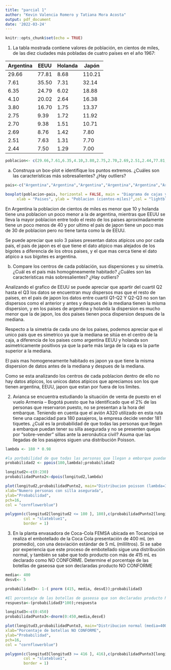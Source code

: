 ```yaml
---
title: "parcial 1"
author: "Kevin Valencia Romero y Tatiana Mora Acosta"
output: pdf_document
date: '2022-03-24'
---
```


```r
knitr::opts_chunk$set(echo = TRUE)
```

1. La tabla mostrada contiene valores de población, en cientos de miles, de las diez ciudades más pobladas de cuatro países en el año 1967:

 Argentina | EEUU | Holanda | Japón |	
---------|---------|---------|---------|
29.66  | 77.81 | 8.68  |  110.21  |
7.61   | 35.50 | 7.31  |  32.14   |
6.35   | 24.79 | 6.02  |  18.88   |
4.10   | 20.02 | 2.64  |  16.38   |
3.80   | 16.70 | 1.75  |  13.37   |
2.75   | 9.39  | 1.72  |  11.92   |
2.70   | 9.38  | 1.51  |  10.71   |
2.69   | 8.76  | 1.42  |  7.80    |
2.51   | 7.63  | 1.31  |  7.70    |
2.44   | 7.50  | 1.29  |  7.00    |

```r
poblacion<- c(29.66,7.61,6.35,4.10,3.80,2.75,2.70,2.69,2.51,2.44,77.81,35.50,24.79,20.02,16.70,9.39,9.38,8.76,7.63,7.50,8.68,7.31,6.02,2.64,1.75,1.72,1.51,1.42,1.31,1.29,110.21,32.14,18.88,16.38,13.37,11.92,10.71,7.80,7.70,7.00)
```

a) Construya un box-plot e identifique los puntos extremos. ¿Cuáles son las características más sobresalientes? ¿Hay outliers?
```r
pais<-c("Argentina","Argentina","Argentina","Argentina","Argentina","Argentina","Argentina","Argentina","Argentina","Argentina","EEUU","EEUU","EEUU","EEUU","EEUU","EEUU","EEUU","EEUU","EEUU","EEUU","Holanda","Holanda","Holanda","Holanda","Holanda","Holanda","Holanda","Holanda","Holanda","Holanda","Japon","Japon","Japon","Japon","Japon","Japon","Japon","Japon","Japon","Japon")

boxplot(poblacion~pais, horizontal = FALSE, main = "Diagrama de cajas y bigotes paises", 
     xlab = "Paises", ylab = "Poblacion (cientos-miles)",col = "lightblue")
```
En Argentina la poblacion de cientos de miles es menor que 10 y holanda tiene una poblacion un poco menor a la de argentina, mientras que EEUU se lleva la mayor poblacion entre todo el resto de los paises aproximadamente tiene un poco menos de 40 y por ultimo el pais de japon tiene un poco mas de 30 de poblacion pero no tiene tanta como la de EEUU.

Se puede apreciar que solo 3 paises presentan datos atipicos uno por cada pais, el pais de japon es el que tiene el dato atipico mas alejados de los bigotes a diferencia de los otros paises, y el que mas cerca tiene el dato atipico a sus bigotes es argentina.



b) Compare los centros de cada población, sus dispersiones y su simetría. ¿Cuál es el país más homogéneamente habitado? ¿Cuáles son las características más sobresalientes? ¿Hay outliers?

Analizando el grafico de EEUU se puede apreciar que apartir del cuartil Q2 hasta el Q3 los datos se encuentran muy dispersos mas que el resto de paises, en el pais de japon los datos entre cuartil Q1-Q2 Y Q2-Q3 no son tan dispersos como el anterior y antes y despues de la mediana tienen la misma dispersion, y en los paises de argentina y holanda la dispersion es mucho menor que la de japon, los dos paises tienen poca dispersion despues de la mediana.

Respecto a la simetria de cada uno de los paises, podemos apreciar que el unico pais que es simetrico ya que la mediana se sitúa en el centro de la caja, a diferencia de los paises como argentina EEUU y holanda son asimetricamente positivos ya que la parte más larga de la caja es la parte superior a la mediana.

El pais mas homogeneamente habitado es japon ya que tiene la misma dispersion de datos antes de la mediana y despues de la mediana.

Como se esta analizando los centros de cada poblacion dentro de ello no hay datos atipicos, los unicos datos atipicos que apreciamos son los que tienen argentina, EEUU, japon que estan por fuera de los limites.

2. Avianca se encuentra estudiando la situación de venta de puesto en el vuelo Armenia – Bogotá puesto que ha identificado que el 2% de las personas que reservaron puesto, no se presentan a la hora del embarque. Teniendo en cuenta que el avión A320 utilizado en esta ruta tiene una capacidad para 180 pasajeros, la empresa decide vender 181 tiquetes. ¿Cuál es la probabilidad de que todas las personas que llegan a embarque puedan tener su silla asegurada y no se presenten quejas por “sobre-vender” sillas ante la aeronáutica civil? Asuma que las llegadas de los pasajeros siguen una distribución Poisson.

```r
lambda <- 180 * 0.98

#la porbabilidad de que todas las personas que llegan a embarque puedan tener su silla asegurada y no se presenten quejas por “sobre-vender” sillas ante la aeronáutica civil es:
probabilidad2 <- ppois(180,lambda);probabilidad2

longitud2<-c(0:230)
probabilidadPunto2<-dpois(longitud2,lambda)

plot(longitud2,probabilidadPunto2, main="Distribucion poisson (lambda=1.76.4)",
xlab="Numero personas con silla asegurada",
ylab="Probabilidad",
pch=16,
col = "cornflowerblue")

polygon(c(longitud2[longitud2 <= 180 ], 180),c(probabilidadPunto2[longitud2 <= 180 ], 0),
        col = "slateblue1",
        border = 1)
```
3. En la planta envasadora de Coca-Cola FEMSA ubicada en Tocancipá se realiza el embotellado de la Coca Cola presentación de 400 mL (en promedio), con una desviación estándar de 5 mL (mililitros). Si se sabe por experiencia que este proceso de embotellado sigue una distribución normal, y también se sabe que todo producto con más de 415 mL es declarado como NO CONFORME. Determine el porcentaje de las botellas de gaseosa que son declaradas producto NO CONFORME 

```r
media<- 400
desvE<- 5

probabilidad3<- 1-( pnorm (415, media, desvE));probabilidad3

#El porcentaje de las botellas de gaseosa que son declaradas producto NO CONFORME es
respuesta<-(probabilidad3*100);respuesta

longitud3<-c(0:450)
probabilidadPunto3<-dnorm(0:450,media,desvE)

plot(longitud3,probabilidadPunto3, main="Distribucion normal (media=400, desvE=5)",
xlab="Porcentaje de botellas NO CONFORME",
ylab="Probabilidad",
pch=16,
col = "cornflowerblue")

polygon(c(longitud3[longitud3 >= 416 ], 416),c(probabilidadPunto3[longitud3 >= 416], 0),
        col = "slateblue1",
        border = 1)

```